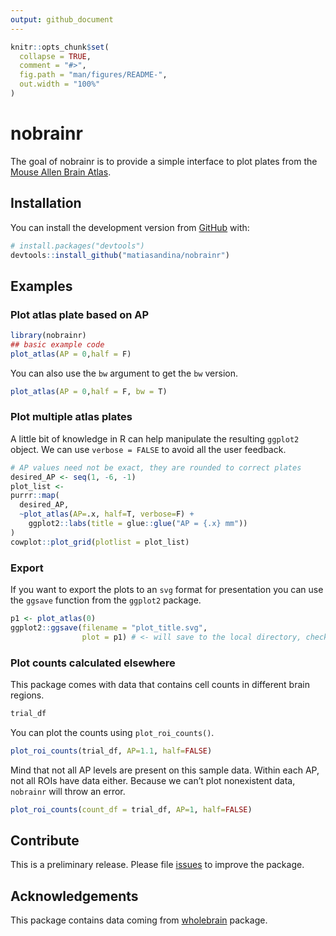 ```yaml
---
output: github_document
---
```


<!-- README.md is generated from README.Rmd. Please edit that file -->

```r
knitr::opts_chunk$set(
  collapse = TRUE,
  comment = "#>",
  fig.path = "man/figures/README-",
  out.width = "100%"
)
```

# nobrainr

<!-- badges: start -->
<!-- badges: end -->

The goal of nobrainr is to provide a simple interface to plot plates from the [Mouse Allen Brain Atlas](https://mouse.brain-map.org/experiment/thumbnails/100048576?image_type=atlas).

## Installation

You can install the development version from [GitHub](https://github.com/) with:

``` r
# install.packages("devtools")
devtools::install_github("matiasandina/nobrainr")
```
## Examples

### Plot atlas plate based on AP

```r
library(nobrainr)
## basic example code
plot_atlas(AP = 0,half = F)
```

You can also use the `bw` argument to get the `bw` version.

```r
plot_atlas(AP = 0,half = F, bw = T)
```

### Plot multiple atlas plates

A little bit of knowledge in R can help manipulate the resulting `ggplot2` object. We can use `verbose = FALSE` to avoid all the user feedback.

```r
# AP values need not be exact, they are rounded to correct plates
desired_AP <- seq(1, -6, -1)
plot_list <- 
purrr::map(
  desired_AP,
  ~plot_atlas(AP=.x, half=T, verbose=F) + 
    ggplot2::labs(title = glue::glue("AP = {.x} mm"))
)
cowplot::plot_grid(plotlist = plot_list)
```

### Export

If you want to export the plots to an `svg` format for presentation you can use the `ggsave` function from the `ggplot2` package.

```r
p1 <- plot_atlas(0)
ggplot2::ggsave(filename = "plot_title.svg", 
                plot = p1) # <- will save to the local directory, check ?ggsave
```


### Plot counts calculated elsewhere

This package comes with data that contains cell counts in different brain regions.

```r
trial_df
```

You can plot the counts using `plot_roi_counts()`. 

```r
plot_roi_counts(trial_df, AP=1.1, half=FALSE)
```

Mind that not all AP levels are present on this sample data. Within each AP, not all ROIs have data either. Because we can't plot nonexistent data, `nobrainr` will throw an error.

```r
plot_roi_counts(count_df = trial_df, AP=1, half=FALSE)
```


## Contribute

This is a preliminary release. Please file [issues](https://github.com/matiasandina/nobrainr/issues) to improve the package.

## Acknowledgements

This package contains data coming from [wholebrain](https://github.com/tractatus/wholebrain) package.
